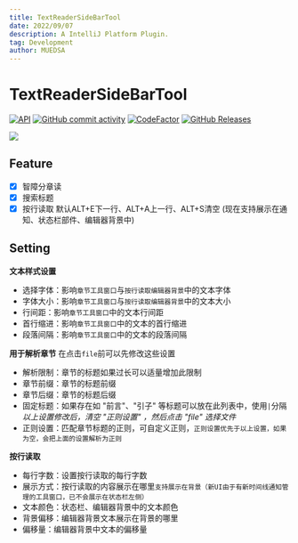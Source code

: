 ```yaml
---
title: TextReaderSideBarTool
date: 2022/09/07
description: A IntelliJ Platform Plugin.
tag: Development
author: MUEDSA
---
```



<NextSeo title="TextReaderSideBarTool"/>

# TextReaderSideBarTool

[![API](https://img.shields.io/badge/IC-2020.1%2B-yellow.svg?labelColor=white&style=flat&logo=jetBrains&logoColor=black)](https://www.jetbrains.com)
[![GitHub commit activity](https://img.shields.io/github/commit-activity/m/MUedsa/TextReaderSiderTool?logo=github)](https://github.com/MUedsa/TextReaderSiderTool/commits/master)
[![CodeFactor](https://www.codefactor.io/repository/github/muedsa/textreadersidertool/badge)](https://www.codefactor.io/repository/github/muedsa/textreadersidertool)
[![GitHub Releases](https://img.shields.io/github/downloads/MUedsa/TextReaderSiderTool/total?logo=github)](https://github.com/MUedsa/TextReaderSiderTool/releases)

![](https://github.com/MUedsa/TextReaderSiderTool/blob/master/temp.gif?raw=true)

## Feature
- [x] 智障分章读
- [x] 搜索标题
- [x] 按行读取 默认ALT+E下一行、ALT+A上一行、ALT+S清空 (现在支持展示在通知、状态栏部件、编辑器背景中)

## Setting
**文本样式设置**
- 选择字体：影响`章节工具窗口`与`按行读取编辑器背景`中的文本字体
- 字体大小：影响`章节工具窗口`与`按行读取编辑器背景`中的文本大小
- 行间距：影响`章节工具窗口`中的文本行间距
- 首行缩进：影响`章节工具窗口`中的文本的首行缩进
- 段落间隔：影响`章节工具窗口`中的文本的段落间隔

**用于解析章节**
在点击`file`前可以先修改这些设置
- 解析限制：章节的标题如果过长可以适量增加此限制
- 章节前缀：章节的标题前缀
- 章节后缀：章节的标题后缀
- 固定标题：如果存在如 "前言"、"引子" 等标题可以放在此列表中，使用`|`分隔
*以上设置修改后，清空 "正则设置" ，然后点击 "file" 选择文件*
- 正则设置：匹配章节标题的正则，可自定义正则，`正则设置优先于以上设置，如果为空，会把上面的设置解析为正则`

**按行读取**
- 每行字数：设置按行读取的每行字数
- 展示方式：按行读取的内容展示在哪里`支持展示在背景（新UI由于有新时间线通知管理的工具窗口，已不会展示在状态栏左侧）`
- 文本颜色：状态栏、编辑器背景中的文本颜色
- 背景偏移：编辑器背景文本展示在背景的哪里
- 偏移量：编辑器背景中文本的偏移量
